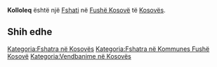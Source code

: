 {{Fshat në Kosovës
 | Emri                = Kolloleq
 | EmriAlt                = Kollolec,Kolloleci,Kolloleq,Kolloleqi,Kolloleç,Kolloleçi,Kololec,Kololech,Kololeč,Кололеч
 | Emri (Rasa dhanore) = 
 | Figura              = 
 | Shteti              = Kosovës
 | Komuna              = Fushë Kosovë
 | Kodi postar         = 
 | Sipërfaqja          = 

 | Popullsia           = 

 | Regj. i popullsisë  = 
 | Dend. e popullsisë  = 
 | Faqja zyrtare       = 
 <!--- Koordinatat ----> 
 | Gjerësia            = 42.58667
 | Gjatësia            = 21.64056
 | Lartësia            = 
}}
'''Kolloleq''' është një [[Fshati]] në [[Fushë Kosovë]] të [[Kosovës]].

<!-- == Gjeografia == -->
<!-- == Historia == -->
<!-- == Demografia == -->
== Shih edhe ==
{{Komuna Fushë Kosovë}}
{{Kosovo-Administrata-Cung}}

[[Kategoria:Fshatra në Kosovës]]
[[Kategoria:Fshatra në Kommunes Fushë Kosovë]]
[[Kategoria:Vendbanime në Kosovës]]